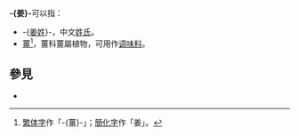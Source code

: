 {{noteTA
|T=姜
}}

'''-{姜}-'''可以指：
* -{[[姜姓|姜姓]]}-，中文[[姓氏|姓氏]]。
* [[薑|薑]]<ref>[[繁体字|繁体字]]作「-{薑}-」；[[簡化字|簡化字]]作「姜」。</ref>，薑科薑屬植物，可用作[[调味料|调味料]]。

== 參見 ==
* {{Lookfrom}}

{{消歧义|J|Cat=一字消歧义}}